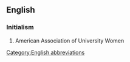==English==

===Initialism===
{{head|en}}
{{wikipedia}}

# American Association of University Women

[[Category:English abbreviations]]